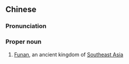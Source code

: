 ==Chinese==
{{zh-forms}}

===Pronunciation===
{{zh-pron
|m=Fúnán
|cat=pn
}}

===Proper noun===
{{zh-proper noun}}

# [[Funan]], an ancient kingdom of [[Southeast Asia]]